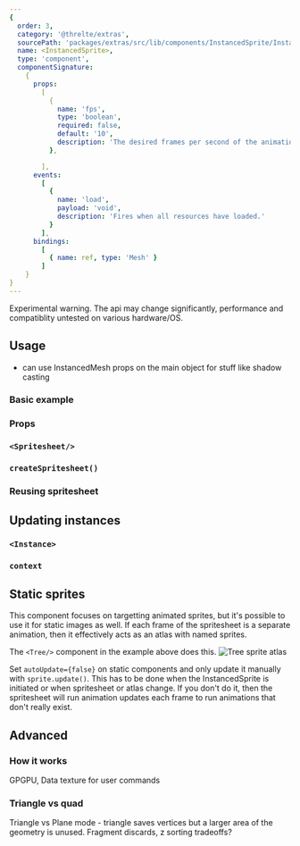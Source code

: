```yaml
---
{
  order: 3,
  category: '@threlte/extras',
  sourcePath: 'packages/extras/src/lib/components/InstancedSprite/InstancedSprite.svelte',
  name: <InstancedSprite>,
  type: 'component',
  componentSignature:
    {
      props:
        [
          {
            name: 'fps',
            type: 'boolean',
            required: false,
            default: '10',
            description: 'The desired frames per second of the animation.'
          },

        ],
      events:
        [
          {
            name: 'load',
            payload: 'void',
            description: 'Fires when all resources have loaded.'
          }
        ],
      bindings:
        [
          { name: ref, type: 'Mesh' }
        ]
    }
}
---
```


<Tip type="experimental">Experimental warning. The api may change significantly, performance and compatiblity untested on various hardware/OS.</Tip>

<Example path="extras/instanced-sprite" />

## Usage

- can use InstancedMesh props on the main object for stuff like shadow casting

### Basic example
### Props

### `<Spritesheet/>`
### `createSpritesheet()`
### Reusing spritesheet

## Updating instances

### `<Instance>`
### `context`

## Static sprites

This component focuses on targetting animated sprites, but it's possible to use it for static images as well.
If each frame of the spritesheet is a separate animation, then it effectively acts as an atlas with named sprites.

The `<Tree/>` component in the example above does this.
![Tree sprite atlas](/textures/sprites/trees-pixelart.png)

Set `autoUpdate={false}` on static components and only update it manually with `sprite.update()`. This has to be done when the InstancedSprite is initiated or when spritesheet or atlas change.
If you don't do it, then the spritesheet will run animation updates each frame to run animations that don't really exist.


## Advanced
### How it works
GPGPU, Data texture for user commands

### Triangle vs quad
Triangle vs Plane mode - triangle saves vertices but a larger area of the geometry is unused. Fragment discards, z sorting tradeoffs?

